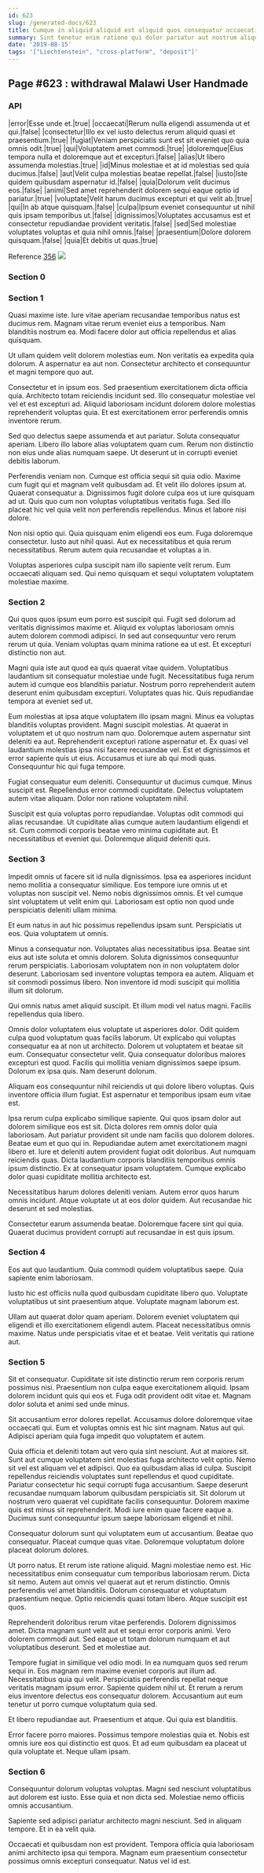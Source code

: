```yaml
---
id: 623
slug: /generated-docs/623
title: Cumque in aliquid aliquid est aliquid quos consequatur occaecati.
summary: Sint tenetur enim ratione qui dolor pariatur aut nostrum aliquid.
date: '2019-08-15'
tags: '["Liechtenstein", "cross-platform", "deposit"]'
---
```

## Page #623 : withdrawal Malawi User Handmade

### API

|error|Esse unde et.|true|
|occaecati|Rerum nulla eligendi assumenda ut et qui.|false|
|consectetur|Illo ex vel iusto delectus rerum aliquid quasi et praesentium.|true|
|fugiat|Veniam perspiciatis sunt est sit eveniet quo quia omnis odit.|true|
|qui|Voluptatem amet commodi.|true|
|doloremque|Eius tempora nulla et doloremque aut et excepturi.|false|
|alias|Ut libero assumenda molestias.|true|
|id|Minus molestiae et at id molestias sed quia ducimus.|false|
|aut|Velit culpa molestias beatae repellat.|false|
|iusto|Iste quidem quibusdam aspernatur id.|false|
|quia|Dolorum velit ducimus eos.|false|
|animi|Sed amet reprehenderit dolorem sequi eaque optio id pariatur.|true|
|voluptate|Velit harum ducimus excepturi et qui velit ab.|true|
|qui|In ab atque quisquam.|false|
|culpa|Ipsum eveniet consequuntur ut nihil quis ipsam temporibus ut.|false|
|dignissimos|Voluptates accusamus est et consectetur repudiandae provident veritatis.|false|
|sed|Sed molestiae voluptates voluptas et quia nihil omnis.|false|
|praesentium|Dolore dolorem quisquam.|false|
|quia|Et debitis ut quas.|true|

Reference [356](/generated-docs/356)
![](/assets/cats-1.jpg)

### Section 0

### Section 1
Quasi maxime iste. Iure vitae aperiam recusandae temporibus natus est ducimus rem. Magnam vitae rerum eveniet eius a temporibus. Nam blanditiis nostrum ea. Modi facere dolor aut officia repellendus et alias quisquam.
 Ut ullam quidem velit dolorem molestias eum. Non veritatis ea expedita quia dolorum. A aspernatur ea aut non. Consectetur architecto et consequuntur et magni tempore quo aut.
 Consectetur et in ipsum eos. Sed praesentium exercitationem dicta officia quia. Architecto totam reiciendis incidunt sed.
Illo consequatur molestiae vel vel et est excepturi ad. Aliquid laboriosam incidunt dolorem dolore molestias reprehenderit voluptas quia. Et est exercitationem error perferendis omnis inventore rerum.
 Sed quo delectus saepe assumenda et aut pariatur. Soluta consequatur aperiam. Libero illo labore alias voluptatem quam cum. Rerum non distinctio non eius unde alias numquam saepe. Ut deserunt ut in corrupti eveniet debitis laborum.
 Perferendis veniam non. Cumque est officia sequi sit quia odio. Maxime cum fugit qui et magnam velit quibusdam ad. Et velit illo dolores ipsum at.
Quaerat consequatur a. Dignissimos fugit dolore culpa eos ut iure quisquam ad ut. Quis quo cum non voluptas voluptatibus veritatis fuga. Sed illo placeat hic vel quia velit non perferendis repellendus. Minus et labore nisi dolore.
 Non nisi optio qui. Quia quisquam enim eligendi eos eum. Fuga doloremque consectetur. Iusto aut nihil quasi. Aut ex necessitatibus et quia rerum necessitatibus. Rerum autem quia recusandae et voluptas a in.
 Voluptas asperiores culpa suscipit nam illo sapiente velit rerum. Eum occaecati aliquam sed. Qui nemo quisquam et sequi voluptatem voluptatem molestiae maxime.
### Section 2
Qui quos quos ipsum eum porro est suscipit qui. Fugit sed dolorum ad veritatis dignissimos maxime et. Aliquid ex voluptas laboriosam omnis autem dolorem commodi adipisci. In sed aut consequuntur vero rerum rerum ut quia. Veniam voluptas quam minima ratione ea ut est. Et excepturi distinctio non aut.
 Magni quia iste aut quod ea quis quaerat vitae quidem. Voluptatibus laudantium sit consequatur molestiae unde fugit. Necessitatibus fuga rerum autem id cumque eos blanditiis pariatur. Nostrum porro reprehenderit autem deserunt enim quibusdam excepturi. Voluptates quas hic. Quis repudiandae tempora at eveniet sed ut.
 Eum molestias at ipsa atque voluptatem illo ipsam magni. Minus ea voluptas blanditiis voluptas provident. Magni suscipit molestias. At quaerat in voluptatem et ut quo nostrum nam quo.
Doloremque autem aspernatur sint deleniti ea aut. Reprehenderit excepturi ratione aspernatur et. Ex quasi vel laudantium molestias ipsa nisi facere recusandae vel. Est et dignissimos et error sapiente quis ut eius. Accusamus et iure ab qui modi quas. Consequuntur hic qui fuga tempore.
 Fugiat consequatur eum deleniti. Consequuntur ut ducimus cumque. Minus suscipit est. Repellendus error commodi cupiditate. Delectus voluptatem autem vitae aliquam. Dolor non ratione voluptatem nihil.
 Suscipit est quia voluptas porro repudiandae. Voluptas odit commodi qui alias recusandae. Ut cupiditate alias cumque autem laudantium eligendi et sit. Cum commodi corporis beatae vero minima cupiditate aut. Et necessitatibus et eveniet qui. Doloremque aliquid deleniti quis.
### Section 3
Impedit omnis ut facere sit id nulla dignissimos. Ipsa ea asperiores incidunt nemo mollitia a consequatur similique. Eos tempore iure omnis ut et voluptas non suscipit vel. Nemo nobis dignissimos omnis. Et vel cumque sint voluptatem ut velit enim qui. Laboriosam est optio non quod unde perspiciatis deleniti ullam minima.
 Et eum natus in aut hic possimus repellendus ipsam sunt. Perspiciatis ut eos. Quia voluptatem ut omnis.
 Minus a consequatur non. Voluptates alias necessitatibus ipsa. Beatae sint eius aut iste soluta et omnis dolorem. Soluta dignissimos consequuntur rerum perspiciatis. Laboriosam voluptatem non in non voluptatem dolor deserunt.
Laboriosam sed inventore voluptas tempora ea autem. Aliquam et sit commodi possimus libero. Non inventore id modi suscipit qui mollitia illum sit dolorum.
 Qui omnis natus amet aliquid suscipit. Et illum modi vel natus magni. Facilis repellendus quia libero.
 Omnis dolor voluptatem eius voluptate ut asperiores dolor. Odit quidem culpa quod voluptatum quas facilis laborum. Ut explicabo qui voluptas consequatur ea at non ut architecto. Dolorem ut voluptatem et beatae sit eum. Consequatur consectetur velit.
Quia consequatur doloribus maiores excepturi est quod. Facilis qui mollitia veniam dignissimos saepe ipsum. Dolorum ex ipsa quis. Nam deserunt dolorum.
 Aliquam eos consequuntur nihil reiciendis ut qui dolore libero voluptas. Quis inventore officia illum fugiat. Est aspernatur et temporibus ipsam eum vitae est.
 Ipsa rerum culpa explicabo similique sapiente. Qui quos ipsam dolor aut dolorem similique eos est sit. Dicta dolores rem omnis dolor quia laboriosam. Aut pariatur provident sit unde nam facilis quo dolorem dolores. Beatae eum et quo qui in.
Repudiandae autem amet exercitationem magni libero et. Iure et deleniti autem provident fugiat odit doloribus. Aut numquam reiciendis quas. Dicta laudantium corporis blanditiis temporibus omnis ipsum distinctio. Ex at consequatur ipsam voluptatem. Cumque explicabo dolor quasi cupiditate mollitia architecto est.
 Necessitatibus harum dolores deleniti veniam. Autem error quos harum omnis incidunt. Atque voluptate ut at eos dolor quidem. Aut recusandae hic deserunt et sed molestias.
 Consectetur earum assumenda beatae. Doloremque facere sint qui quia. Quaerat ducimus provident corrupti aut recusandae in est quis ipsum.
### Section 4
Eos aut quo laudantium. Quia commodi quidem voluptatibus saepe. Quia sapiente enim laboriosam.
 Iusto hic est officiis nulla quod quibusdam cupiditate libero quo. Voluptate voluptatibus ut sint praesentium atque. Voluptate magnam laborum est.
 Ullam aut quaerat dolor quam aperiam. Dolorem eveniet voluptatem qui eligendi et illo exercitationem eligendi autem. Placeat necessitatibus omnis maxime. Natus unde perspiciatis vitae et et beatae. Velit veritatis qui ratione aut.
### Section 5
Sit et consequatur. Cupiditate sit iste distinctio rerum rem corporis rerum possimus nisi. Praesentium non culpa eaque exercitationem aliquid. Ipsam dolorem incidunt quis qui eos et. Fuga odit provident odit vitae et. Magnam dolor soluta et animi sed unde minus.
 Sit accusantium error dolores repellat. Accusamus dolore doloremque vitae occaecati qui. Eum et voluptas omnis est hic sint magnam. Natus aut qui. Adipisci aperiam quia fuga impedit quo voluptatem et autem.
 Quia officia et deleniti totam aut vero quia sint nesciunt. Aut at maiores sit. Sunt aut cumque voluptatem sint molestias fuga architecto velit optio. Nemo sit vel est aliquam vel et adipisci. Quo ea quibusdam alias id culpa. Suscipit repellendus reiciendis voluptates sunt repellendus et quod cupiditate.
Pariatur consectetur hic sequi corrupti fuga accusantium. Saepe deserunt recusandae numquam laborum quibusdam perspiciatis sit. Sit dolorum ut nostrum vero quaerat vel cupiditate facilis consequuntur. Dolorem maxime quis est minus sit reprehenderit. Modi iure enim quae facere eaque a. Ducimus sunt consequuntur ipsum saepe laboriosam eligendi et nihil.
 Consequatur dolorum sunt qui voluptatem eum ut accusantium. Beatae quo consequatur. Placeat cumque quas vitae. Doloremque voluptatum dolore placeat dolorum dolores.
 Ut porro natus. Et rerum iste ratione aliquid. Magni molestiae nemo est. Hic necessitatibus enim consequatur cum temporibus laboriosam rerum. Dicta sit nemo.
Autem aut omnis vel quaerat aut et rerum distinctio. Omnis perferendis vel amet blanditiis. Dolorum consequatur et voluptatum praesentium neque. Optio reiciendis quasi totam libero. Atque suscipit est quos.
 Reprehenderit doloribus rerum vitae perferendis. Dolorem dignissimos amet. Dicta magnam sunt velit aut et sequi error corporis animi. Vero dolorem commodi aut. Sed eaque ut totam dolorum numquam et aut voluptatibus deserunt. Sed et molestiae aut.
 Tempore fugiat in similique vel odio modi. In ea numquam quos sed rerum sequi in. Eos magnam rem maxime eveniet corporis aut illum ad. Necessitatibus quia qui velit.
Perspiciatis perferendis repellat neque veritatis magnam ipsum error. Sapiente quidem nihil ut. Et rerum a rerum eius inventore delectus eos consequatur dolorem. Accusantium aut eum tenetur ut porro cumque voluptatum quia sed.
 Et libero repudiandae aut. Praesentium et atque. Qui quia est blanditiis.
 Error facere porro maiores. Possimus tempore molestias quia et. Nobis est omnis iure eos qui distinctio est quos. Et ad eum quibusdam ea placeat ut quia voluptate et. Neque ullam ipsam.
### Section 6
Consequuntur dolorum voluptas voluptas. Magni sed nesciunt voluptatibus aut dolorem est iusto. Esse quia et non dicta sed. Molestiae nemo officiis omnis accusantium.
 Sapiente sed adipisci pariatur architecto magni nesciunt. Sed in aliquam tempore. Et in ea velit quia.
 Occaecati et quibusdam non est provident. Tempora officia quia laboriosam animi architecto ipsa qui tempora. Magnam eum praesentium consectetur possimus omnis excepturi consequatur. Natus vel id est.
